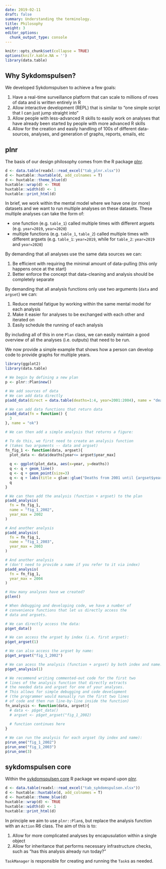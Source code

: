 ```yaml
---
date: 2019-02-11
draft: false
summary: Understanding the terminology.
title: Philosophy
weight: 3
editor_options: 
  chunk_output_type: console
---
```


```r
knitr::opts_chunk$set(collapse = TRUE)
options(knitr.kable.NA = '')
library(data.table)
```

## Why Sykdomspulsen?

We developed Sykdomspulsen to achieve a few goals:

1. Have a real-time surveillance platform that can scale to millions of rows of data and is written entirely in R
2. Allow interactive development (REPL) that is similar to "one simple script that I can just jump straight into"
3. Allow people with less-advanced R skills to easily work on analyses that have already been started by people with more advanced R skills
4. Allow for the creation and easily handling of 100s of different data-sources, analyses, and generation of graphs, reports, emails, etc

## plnr

The basis of our design philosophy comes from the R package [plnr](https://folkehelseinstituttet.github.io/plnr/).

```r
d <- data.table(readxl::read_excel("tab_plnr.xlsx"))
d <- huxtable::huxtable(d, add_colnames = T)
d <- huxtable::theme_blue(d)
huxtable::wrap(d) <- TRUE
huxtable::width(d) <- 1
huxtable::print_html(d)
```

In brief, we work within the mental model where we have one (or more) datasets and we want to run multiple analyses on these datasets. These multiple analyses can take the form of:

- one function (e.g. `table_1`) called multiple times with different argsets (e.g. `year=2019`, `year=2020`)
- multiple functions (e.g. `table_1`, `table_2`) called multiple times with different argsets (e.g. `table_1`: `year=2019`, while for `table_2`: `year=2019` and `year=2020`)

By demanding that all analyses use the same data sources we can:

1. Be efficient with requiring the minimal amount of data-pulling (this only happens once at the start)
2. Better enforce the concept that data-cleaning and analysis should be completely separate

By demanding that all analysis functions only use two arguments (`data` and `argset`) we can:

1. Reduce mental fatigue by working within the same mental model for each analysis
2. Make it easier for analyses to be exchanged with each other and iterated on
3. Easily schedule the running of each analysis

By including all of this in one `Plan` class, we can easily maintain a good overview of all the analyses (i.e. outputs) that need to be run.

We now provide a simple example that shows how a person can develop code to provide graphs for multiple years.

```r
library(ggplot2)
library(data.table)

# We begin by defining a new plan
p <- plnr::Plan$new()

# We add sources of data
# We can add data directly
p$add_data(direct = data.table(deaths=1:4, year=2001:2004), name = "deaths")

# We can add data functions that return data
p$add_data(fn = function() {
  3
}, name = "ok")

# We can then add a simple analysis that returns a figure:

# To do this, we first need to create an analysis function
# (takes two arguments -- data and argset)
fn_fig_1 <- function(data, argset){
  plot_data <- data$deaths[year<= argset$year_max]
  
  q <- ggplot(plot_data, aes(x=year, y=deaths))
  q <- q + geom_line()
  q <- q + geom_point(size=3)
  q <- q + labs(title = glue::glue("Deaths from 2001 until {argset$year_max}"))
  q
}

# We can then add the analysis (function + argset) to the plan
p$add_analysis(
  fn = fn_fig_1,
  name = "fig_1_2002",
  year_max = 2002
)

# And another analysis
p$add_analysis(
  fn = fn_fig_1,
  name = "fig_1_2003",
  year_max = 2003
)

# And another analysis
# (don't need to provide a name if you refer to it via index)
p$add_analysis(
  fn = fn_fig_1,
  year_max = 2004
)

# How many analyses have we created?
p$len()

# When debugging and developing code, we have a number of
# convenience functions that let us directly access the
# data and argsets.

# We can directly access the data:
p$get_data()

# We can access the argset by index (i.e. first argset):
p$get_argset(1)

# We can also access the argset by name:
p$get_argset("fig_1_2002")

# We can acess the analysis (function + argset) by both index and name:
p$get_analysis(1)

# We recommend writing commented-out code for the first two
# lines of the analysis function that directly extracts
# the needed data and argset for one of your analyses.
# This allows for simple debugging and code development
# (the programmer would manually run the first two lines
# of code and then run line-by-line inside the function)
fn_analysis <- function(data, argset){
  # data <- p$get_data()
  # argset <- p$get_argset("fig_1_2002)
  
  # function continues here
}

# We can run the analysis for each argset (by index and name):
p$run_one("fig_1_2002")
p$run_one("fig_1_2003")
p$run_one(3)
```


## sykdomspulsen core

Within the [sykdomspulsen core](https://github.com/folkehelseinstituttet/sykdomspulsen/) R package we expand upon [plnr](https://folkehelseinstituttet.github.io/plnr/).

```r
d <- data.table(readxl::read_excel("tab_sykdomspulsen.xlsx"))
d <- huxtable::huxtable(d, add_colnames = T)
d <- huxtable::theme_blue(d)
huxtable::wrap(d) <- TRUE
huxtable::width(d) <- 1
huxtable::print_html(d)
```

In principle we aim to use `plnr::Plan`s, but replace the analysis function with an `Action` R6 class. The aim of this is to:

1. Allow for more complicated analyses by encapusulation within a single object
2. Allow for inheritance that performs necessary infrastructure checks, such as "has this analysis already run today?"

`TaskManager` is responsible for creating and running the `Task`s as needed.

